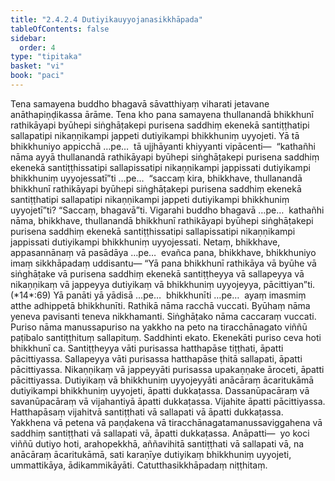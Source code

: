 ```yaml
---
title: "2.4.2.4 Dutiyikauyyojanasikkhāpada"
tableOfContents: false
sidebar:
  order: 4
type: "tipitaka"
basket: "vi"
book: "paci"
---
```



<DynamicBreadcrumb />

<Division number="850" book="paci" e="ch" v="2" p="355">

<Paragraph number="2707" book="paci">
Tena samayena buddho bhagavā sāvatthiyaṃ viharati jetavane anāthapiṇḍikassa ārāme. Tena kho pana samayena thullanandā bhikkhunī rathikāyapi byūhepi siṅghāṭakepi purisena saddhiṃ ekenekā santiṭṭhatipi sallapatipi nikaṇṇikampi jappeti dutiyikampi bhikkhuniṃ uyyojeti.
</Paragraph>

<Paragraph number="2708" book="paci">
Yā tā bhikkhuniyo appicchā …pe…  tā ujjhāyanti khiyyanti vipācenti—  “kathañhi nāma ayyā thullanandā rathikāyapi byūhepi siṅghāṭakepi purisena saddhiṃ ekenekā santiṭṭhissatipi sallapissatipi nikaṇṇikampi jappissati dutiyikampi bhikkhuniṃ uyyojessatī”ti …pe…  “saccaṃ kira, bhikkhave, thullanandā bhikkhunī rathikāyapi byūhepi siṅghāṭakepi purisena saddhiṃ ekenekā santiṭṭhatipi sallapatipi nikaṇṇikampi jappeti dutiyikampi bhikkhuniṃ uyyojetī”ti? “Saccaṃ, bhagavā”ti. Vigarahi buddho bhagavā …pe…  kathañhi nāma, bhikkhave, thullanandā bhikkhunī rathikāyapi byūhepi siṅghāṭakepi purisena saddhiṃ ekenekā santiṭṭhissatipi sallapissatipi nikaṇṇikampi jappissati dutiyikampi bhikkhuniṃ uyyojessati. Netaṃ, bhikkhave, appasannānaṃ vā pasādāya …pe…  evañca pana, bhikkhave, bhikkhuniyo imaṃ sikkhāpadaṃ uddisantu—
</Paragraph>

</Division>
<Division number="851" book="paci" e="ch" v="2" p="356">

<Paragraph number="2709" book="paci">
<Emphasis>“Yā pana bhikkhunī rathikāya vā byūhe vā siṅghāṭake vā purisena saddhiṃ ekenekā santiṭṭheyya vā sallapeyya vā nikaṇṇikaṃ vā jappeyya dutiyikaṃ vā bhikkhuniṃ uyyojeyya, pācittiyan”</Emphasis>ti. (*14*:<Emphasis>69</Emphasis>)
</Paragraph>

</Division>
<Division number="852" book="paci" e="ch" v="2" p="356">

<Paragraph number="2710" book="paci">
<Emphasis>Yā panā</Emphasis>ti yā yādisā …pe…  <Emphasis>bhikkhunī</Emphasis>ti …pe…  ayaṃ imasmiṃ atthe adhippetā bhikkhunīti.
</Paragraph>

<Paragraph number="2711" book="paci">
<Emphasis>Rathikā</Emphasis> nāma racchā vuccati. <Emphasis>Byūhaṃ</Emphasis> nāma yeneva pavisanti teneva nikkhamanti. <Emphasis>Siṅghāṭako</Emphasis> nāma caccaraṃ vuccati.
</Paragraph>

<Paragraph number="2712" book="paci">
<Emphasis>Puriso</Emphasis> nāma manussapuriso na yakkho na peto na tiracchānagato viññū paṭibalo santiṭṭhituṃ sallapituṃ.
</Paragraph>

<Paragraph number="2713" book="paci">
<Emphasis>Saddhin</Emphasis>ti ekato. <Emphasis>Ekenekā</Emphasis>ti puriso ceva hoti bhikkhunī ca.
</Paragraph>

<Paragraph number="2714" book="paci">
<Emphasis>Santiṭṭheyya vā</Emphasis>ti purisassa hatthapāse tiṭṭhati, āpatti pācittiyassa.
</Paragraph>

<Paragraph number="2715" book="paci">
<Emphasis>Sallapeyya vā</Emphasis>ti purisassa hatthapāse ṭhitā sallapati, āpatti pācittiyassa.
</Paragraph>

<Paragraph number="2716" book="paci">
<Emphasis>Nikaṇṇikaṃ vā jappeyyā</Emphasis>ti purisassa upakaṇṇake āroceti, āpatti pācittiyassa.
</Paragraph>

<Paragraph number="2717" book="paci">
<Emphasis>Dutiyikaṃ vā bhikkhuniṃ uyyojeyyā</Emphasis>ti anācāraṃ ācaritukāmā dutiyikampi bhikkhuniṃ uyyojeti, āpatti dukkaṭassa. Dassanūpacāraṃ vā savanūpacāraṃ vā vijahantiyā āpatti dukkaṭassa. Vijahite āpatti pācittiyassa.
</Paragraph>

<Paragraph number="2718" book="paci">
Hatthapāsaṃ vijahitvā santiṭṭhati vā sallapati vā āpatti dukkaṭassa. Yakkhena vā petena vā paṇḍakena vā tiracchānagatamanussaviggahena vā saddhiṃ santiṭṭhati vā sallapati vā, āpatti dukkaṭassa.
</Paragraph>

</Division>
<Division number="853" book="paci" e="ch" v="2" p="356">

<Paragraph number="2719" book="paci">
Anāpatti—  yo koci viññū dutiyo hoti, arahopekkhā, aññavihitā santiṭṭhati vā sallapati vā, na anācāraṃ ācaritukāmā, sati karaṇīye dutiyikaṃ bhikkhuniṃ uyyojeti, ummattikāya, ādikammikāyāti.

</Paragraph>
</Division>

<Paragraph number="2720" type="center" book="paci">
Catutthasikkhāpadaṃ niṭṭhitaṃ.
</Paragraph>